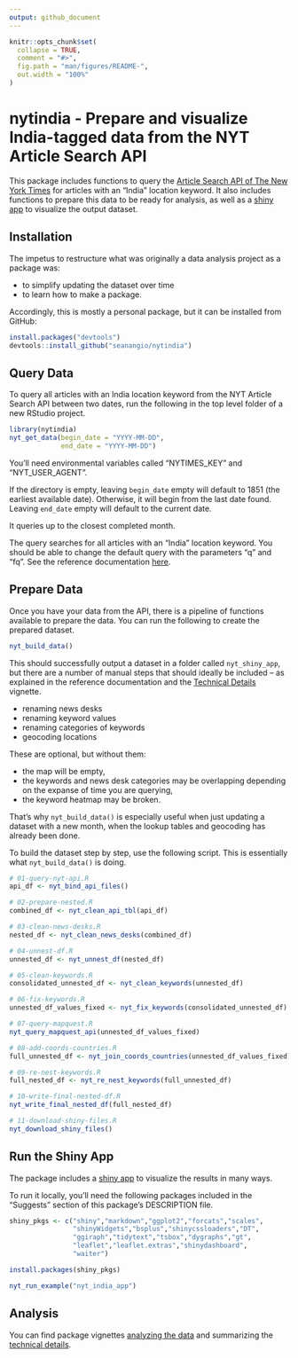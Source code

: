 ```yaml
---
output: github_document
---
```


<!-- README.md is generated from README.Rmd. Please edit that file. You'll still need to render `README.Rmd` regularly, to keep `README.md` up-to-date. `devtools::build_readme()` is handy for this. You could also use GitHub Actions to re-render `README.Rmd` every time you push. An example workflow can be found here: <https://github.com/r-lib/actions/tree/master/examples>. -->

```r
knitr::opts_chunk$set(
  collapse = TRUE,
  comment = "#>",
  fig.path = "man/figures/README-",
  out.width = "100%"
)
```
# nytindia - Prepare and visualize India-tagged data from the NYT Article Search API

<!-- badges: start -->
<!-- badges: end -->

This package includes functions to query the [Article Search API of The New York Times](https://developer.nytimes.com/docs/articlesearch-product/1/overview) for articles with an "India" location keyword. It also includes functions to prepare this data to be ready for analysis, as well as a [shiny app](https://seanangio.shinyapps.io/project/) to visualize the output dataset.

## Installation

The impetus to restructure what was originally a data analysis project as a package was: 

- to simplify updating the dataset over time
- to learn how to make a package.

Accordingly, this is mostly a personal package, but it can be installed from GitHub:

``` r
install.packages("devtools")
devtools::install_github("seanangio/nytindia")
```

## Query Data

To query all articles with an India location keyword from the NYT Article Search API between two dates, run the following in the top level folder of a new RStudio project. 

```r
library(nytindia)
nyt_get_data(begin_date = "YYYY-MM-DD", 
             end_date = "YYYY-MM-DD")
```

You'll need environmental variables called "NYTIMES_KEY" and "NYT_USER_AGENT". 

If the directory is empty, leaving `begin_date` empty will default to 1851 (the earliest available date). Otherwise, it will begin from the last date found. Leaving `end_date` empty will default to the current date.

It queries up to the closest completed month.

The query searches for all articles with an "India" location keyword. You should be able to change the default query with the parameters "q" and "fq". See the reference documentation [here](https://seanangio.github.io/nytindia/reference/nyt_get_data.html). 

## Prepare Data

Once you have your data from the API, there is a pipeline of functions available to prepare the data. You can run the following to create the prepared dataset.

```r
nyt_build_data()
```

This should successfully output a dataset in a folder called `nyt_shiny_app`, but there are a number of manual steps that should ideally be included -- as explained in the reference documentation and the [Technical Details](https://seanangio.github.io/nytindia/articles/technical-details.html) vignette.

- renaming news desks
- renaming keyword values
- renaming categories of keywords
- geocoding locations

These are optional, but without them: 

- the map will be empty,
- the keywords and news desk categories may be overlapping depending on the expanse of time you are querying,
- the keyword heatmap may be broken.

That's why `nyt_build_data()` is especially useful when just updating a dataset with a new month, when the lookup tables and geocoding has already been done.

To build the dataset step by step, use the following script. This is essentially what `nyt_build_data()` is doing.

```r
# 01-query-nyt-api.R
api_df <- nyt_bind_api_files()

# 02-prepare-nested.R
combined_df <- nyt_clean_api_tbl(api_df)

# 03-clean-news-desks.R
nested_df <- nyt_clean_news_desks(combined_df)

# 04-unnest-df.R
unnested_df <- nyt_unnest_df(nested_df)

# 05-clean-keywords.R
consolidated_unnested_df <- nyt_clean_keywords(unnested_df)

# 06-fix-keywords.R
unnested_df_values_fixed <- nyt_fix_keywords(consolidated_unnested_df)

# 07-query-mapquest.R
nyt_query_mapquest_api(unnested_df_values_fixed)

# 08-add-coords-countries.R
full_unnested_df <- nyt_join_coords_countries(unnested_df_values_fixed)

# 09-re-nest-keywords.R
full_nested_df <- nyt_re_nest_keywords(full_unnested_df)

# 10-write-final-nested-df.R
nyt_write_final_nested_df(full_nested_df)

# 11-download-shiny-files.R
nyt_download_shiny_files()
```


## Run the Shiny App

The package includes a [shiny app](https://github.com/seanangio/nytindia/tree/master/inst/examples/nyt_india_app) to visualize the results in many ways.

To run it locally, you'll need the following packages included in the "Suggests" section of this package's DESCRIPTION file.

```r
shiny_pkgs <- c("shiny","markdown","ggplot2","forcats","scales",
                "shinyWidgets","bsplus","shinycssloaders","DT",
                "ggiraph","tidytext","tsbox","dygraphs","gt",
                "leaflet","leaflet.extras","shinydashboard",
                "waiter")

install.packages(shiny_pkgs)

nyt_run_example("nyt_india_app")
```

## Analysis

You can find package vignettes [analyzing the data](https://seanangio.github.io/nytindia/articles/analysis.html) and summarizing the [technical details](https://seanangio.github.io/nytindia/articles/technical-details.html).

